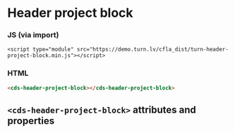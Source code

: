 
# Header project block

### JS (via import)

```imoprt
<script type="module" src="https://demo.turn.lv/cfla_dist/turn-header-project-block.min.js"></script>
```

### HTML

```html
<cds-header-project-block></cds-header-project-block>
```

## `<cds-header-project-block>` attributes and properties

<Props of="cds-header-project-block" />
